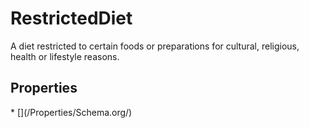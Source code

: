 # RestrictedDiet

A diet restricted to certain foods or preparations for cultural, religious, health or lifestyle reasons.

## Properties

<Grid>
* [](/Properties/Schema.org/)

</Grid>

